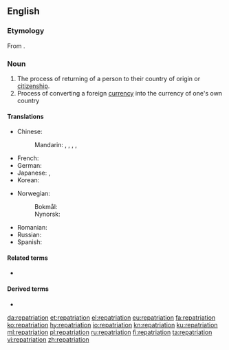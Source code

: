 ==English==
{{wikipedia}}

===Etymology===
From {{etyl|LL.|en}} {{m|la|repatrio||to restore someone to his homeland}}.

===Noun===
{{en-noun}}

# The process of returning of a person to their country of origin or [[citizenship]].
# Process of converting a foreign [[currency]] into the currency of one's own country

====Translations====
{{trans-top|the process of returning of a person to their country of origin}}
* Chinese:
*: Mandarin: {{t|cmn|遣送回國|sc=Hani}}, {{t|cmn|遣送回国|tr=qiǎnsònghuíguó|sc=Hani}}, {{t+|cmn|歸國|sc=Hani}}, {{t+|cmn|归国|tr=guīguó|sc=Hani}}, {{t+|cmn|遣返|tr=qiǎnfǎn|sc=Hani}}
* French: {{t+|fr|rapatriement|m}}
* German: {{t+|de|Repatriierung|f}}
* Japanese: {{t+|ja|帰還|tr=きかん, kikan|sc=Jpan}}, {{t|ja|送還|tr=そうかん, sōkan|sc=Jpan}}
* Korean: {{t-needed|ko}}
{{trans-mid}}
* Norwegian:
*: Bokmål: {{t|nb|hjemsendelse|m}}
*: Nynorsk: {{t|nn|heimsending|f}}
* Romanian: {{t+|ro|repatriere}}
* Russian: {{t+|ru|репатриа́ция|f}}
* Spanish: {{t|es|repatriación|f}}
{{trans-bottom}}

====Related terms====
* {{l|en|repatriate}}

====Derived terms====
* {{l|en|patriation}}

[[da:repatriation]]
[[et:repatriation]]
[[el:repatriation]]
[[eu:repatriation]]
[[fa:repatriation]]
[[ko:repatriation]]
[[hy:repatriation]]
[[io:repatriation]]
[[kn:repatriation]]
[[ku:repatriation]]
[[ml:repatriation]]
[[pl:repatriation]]
[[ru:repatriation]]
[[fi:repatriation]]
[[ta:repatriation]]
[[vi:repatriation]]
[[zh:repatriation]]